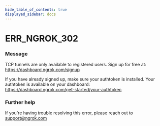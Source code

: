 ```yaml
---
hide_table_of_contents: true
displayed_sidebar: docs
---
```



# ERR_NGROK_302

### Message

TCP tunnels are only available to registered users.
Sign up for free at: https://dashboard.ngrok.com/signup

If you have already signed up, make sure your authtoken is installed.
Your authtoken is available on your dashboard: https://dashboard.ngrok.com/get-started/your-authtoken

### Further help

If you're having trouble resolving this error, please reach out to [support@ngrok.com](mailto:support@ngrok.com?subject=Help%20with%20ERR_NGROK_302)

<ErrorDetails error="err_ngrok_302" />
